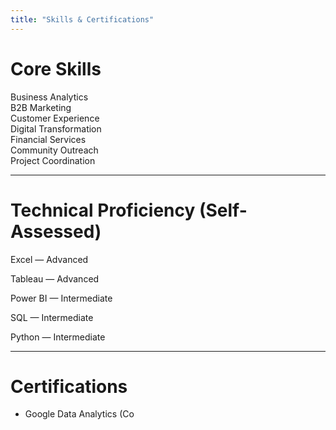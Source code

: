 ```yaml
---
title: "Skills & Certifications"
---
```


# Core Skills

<span class="badge">Business Analytics</span>  
<span class="badge">B2B Marketing</span>  
<span class="badge">Customer Experience</span>  
<span class="badge">Digital Transformation</span>  
<span class="badge">Financial Services</span>  
<span class="badge">Community Outreach</span>  
<span class="badge">Project Coordination</span>  

---

# Technical Proficiency (Self-Assessed)

<div class="progress" aria-label="Excel proficiency">
  <span style="width: 90%"></span>
</div> Excel — Advanced  

<div class="progress" aria-label="Tableau proficiency">
  <span style="width: 85%"></span>
</div> Tableau — Advanced  

<div class="progress" aria-label="Power BI proficiency">
  <span style="width: 75%"></span>
</div> Power BI — Intermediate  

<div class="progress" aria-label="SQL proficiency">
  <span style="width: 70%"></span>
</div> SQL — Intermediate  

<div class="progress" aria-label="Python proficiency">
  <span style="width: 65%"></span>
</div> Python — Intermediate  

---

# Certifications

- Google Data Analytics (Co
